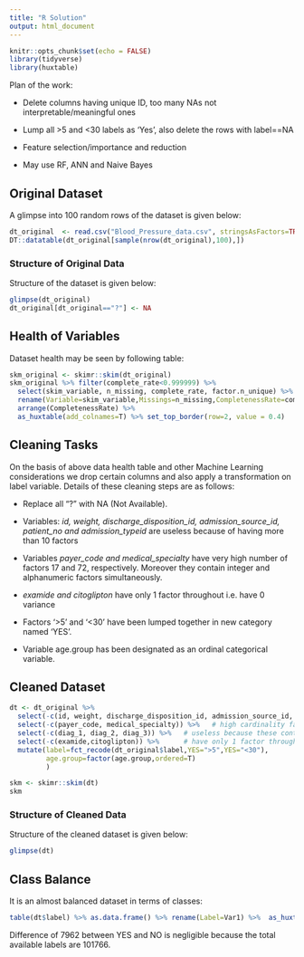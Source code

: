 ```yaml
---
title: "R Solution"
output: html_document
---
```


```r
knitr::opts_chunk$set(echo = FALSE)
library(tidyverse)
library(huxtable)
```
Plan of the work:  

- Delete columns having unique ID, too many NAs not interpretable/meaningful ones  

- Lump all >5 and <30 labels as 'Yes', also delete the rows with label==NA 

- Feature selection/importance and reduction  

- May use RF, ANN and Naive Bayes  

## Original Dataset  

A glimpse into 100 random rows of the dataset is given below:  

```r
dt_original  <- read.csv("Blood_Pressure_data.csv", stringsAsFactors=TRUE)
DT::datatable(dt_original[sample(nrow(dt_original),100),])
```
  
### Structure of Original Data  
  
Structure of the dataset is given below:

```r
glimpse(dt_original)
dt_original[dt_original=="?"] <- NA
```

## Health of Variables  

Dataset health may be seen by following table:

```r
skm_original <- skimr::skim(dt_original)
skm_original %>% filter(complete_rate<0.999999) %>% 
  select(skim_variable, n_missing, complete_rate, factor.n_unique) %>% 
  rename(Variable=skim_variable,Missings=n_missing,CompletenessRate=complete_rate,Uniques=factor.n_unique) %>% 
  arrange(CompletenessRate) %>% 
  as_huxtable(add_colnames=T) %>% set_top_border(row=2, value = 0.4)
```

## Cleaning Tasks  
On the basis of above data health table and other Machine Learning considerations we drop certain columns and also apply a transformation on label variable. Details of these cleaning steps are as follows:  

- Replace all "?" with NA (Not Available).  

- Variables: *id, weight, discharge_disposition_id, admission_source_id, patient_no and admission_typeid* are useless because of having more than 10 factors   
- Variables *payer_code and medical_specialty* have very high number of factors 17 and 72, respectively.  Moreover they contain integer and alphanumeric factors simultaneously.  

- *examide and citoglipton* have only 1 factor throughout i.e. have 0 variance  

- Factors '>5' and '<30' have been lumped together in new category named 'YES'.

- Variable age.group has been designated as an ordinal categorical variable.  

## Cleaned Dataset  

```r
dt <- dt_original %>% 
  select(-c(id, weight, discharge_disposition_id, admission_source_id, patient_no, admission_typeid)) %>%   # useless cols e.g. Id's and having more than 10 factors
  select(-c(payer_code, medical_specialty)) %>%   # high cardinality factor variables respectively 17 and 72
  select(-c(diag_1, diag_2, diag_3)) %>%   # useless because these contain integer and V## type mixed entries, factors are more than 700
  select(-c(examide,citoglipton)) %>%      # have only 1 factor throughout 
  mutate(label=fct_recode(dt_original$label,YES=">5",YES="<30"),
         age.group=factor(age.group,ordered=T)
         )
```


```r
skm <- skimr::skim(dt)
skm
```
### Structure of Cleaned Data  

Structure of the cleaned dataset is given below:
```r
glimpse(dt)
```

## Class Balance  

It is an almost balanced dataset in terms of classes:
```r
table(dt$label) %>% as.data.frame() %>% rename(Label=Var1) %>%  as_huxtable(add_colnames=T) %>% set_top_border(row=2, value = 0.4)
```
  
Difference of 7962 between YES and NO is negligible because the total available labels are 101766.  

